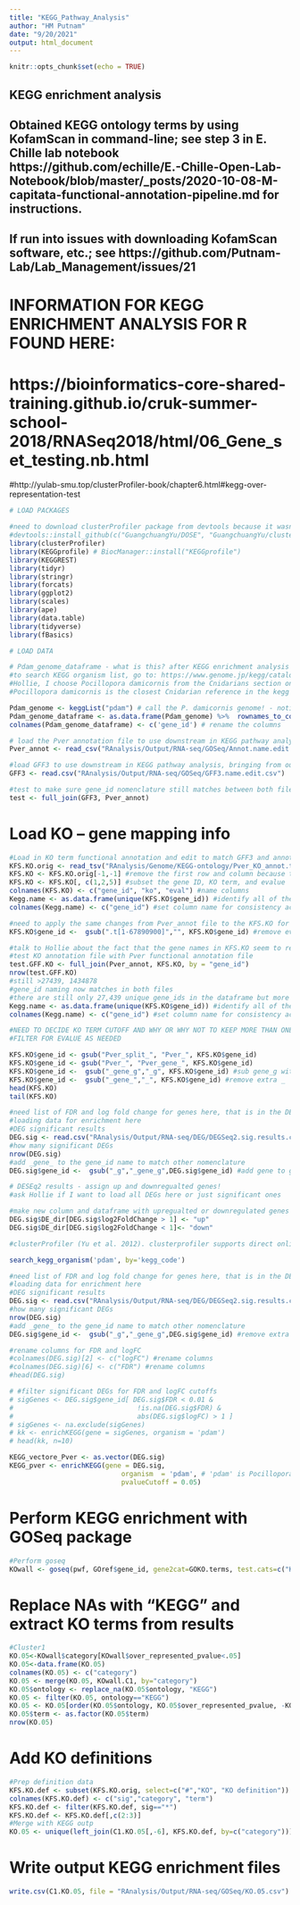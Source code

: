 ```yaml
---
title: "KEGG_Pathway_Analysis"
author: "HM Putnam"
date: "9/20/2021"
output: html_document
---
```


```r
knitr::opts_chunk$set(echo = TRUE)
```

## KEGG enrichment analysis
## Obtained KEGG ontology terms by using KofamScan in command-line; see step 3 in E. Chille lab notebook https://github.com/echille/E.-Chille-Open-Lab-Notebook/blob/master/_posts/2020-10-08-M-capitata-functional-annotation-pipeline.md for instructions. 
## If run into issues with downloading KofamScan software, etc.; see https://github.com/Putnam-Lab/Lab_Management/issues/21

# INFORMATION FOR KEGG ENRICHMENT ANALYSIS FOR R FOUND HERE:
# https://bioinformatics-core-shared-training.github.io/cruk-summer-school-2018/RNASeq2018/html/06_Gene_set_testing.nb.html 
#http://yulab-smu.top/clusterProfiler-book/chapter6.html#kegg-over-representation-test


```r
# LOAD PACKAGES

#need to download clusterProfiler package from devtools because it wasn't compatible with new rstudio version
#devtools::install_github(c("GuangchuangYu/DOSE", "GuangchuangYu/clusterProfiler"))
library(clusterProfiler)
library(KEGGprofile) # BiocManager::install("KEGGprofile")
library(KEGGREST)
library(tidyr)
library(stringr)
library(forcats)
library(ggplot2)
library(scales)
library(ape)
library(data.table)
library(tidyverse)
library(fBasics)
```

```r

# LOAD DATA

# Pdam_genome_dataframe - what is this? after KEGG enrichment analysis this script with unlist genes within enriched pathways and merge IDs to obtain the gene names 
#to search KEGG organism list, go to: https://www.genome.jp/kegg/catalog/org_list.html
#Hollie, I choose Pocillopora damicornis from the Cnidarians section on the genome list, think it is closest we will get
#Pocillopora damicornis is the closest Cnidarian reference in the kegg enrichment database

Pdam_genome <- keggList("pdam") # call the P. damicornis genome! - notice the pdam terms are rownames!
Pdam_genome_dataframe <- as.data.frame(Pdam_genome) %>%  rownames_to_column() # with will allow us to merge 
colnames(Pdam_genome_dataframe) <- c('gene_id') # rename the columns

# load the Pver annotation file to use downstream in KEGG pathway analysis, bringing from output folder because we had to edit all naming information for gene_ID in the GO enrichment script
Pver_annot <- read_csv("RAnalysis/Output/RNA-seq/GOSeq/Annot.name.edit.csv") 

#load GFF3 to use downstream in KEGG pathway analysis, bringing from output folder because we had to edit all naming information for gene_ID in the GO enrichment script
GFF3 <- read.csv("RAnalysis/Output/RNA-seq/GOSeq/GFF3.name.edit.csv")

#test to make sure gene_id nomenclature still matches between both files
test <- full_join(GFF3, Pver_annot)

```

# Load KO -- gene mapping info
```r

#Load in KO term functional annotation and edit to match GFF3 and annotation file
KFS.KO.orig <- read_tsv("RAnalysis/Genome/KEGG-ontology/Pver_KO_annot.tsv.gz", col_names = TRUE)
KFS.KO <- KFS.KO.orig[-1,-1] #remove the first row and column because they  contain no data
KFS.KO <- KFS.KO[, c(1,2,5)] #subset the gene ID, KO term, and evalue
colnames(KFS.KO) <- c("gene_id", "ko", "eval") #name columns
Kegg.name <- as.data.frame(unique(KFS.KO$gene_id)) #identify all of the unique gene names
colnames(Kegg.name) <- c("gene_id") #set column name for consistency across files

#need to apply the same changes from Pver_annot file to the KFS.KO for gene_id
KFS.KO$gene_id <-  gsub(".t[1-67890900]","", KFS.KO$gene_id) #remove everything after g#

#talk to Hollie about the fact that the gene names in KFS.KO seem to resemble to names for the query ids instead 
#test KO annotation file with Pver functional annotation file
test.GFF.KO <- full_join(Pver_annot, KFS.KO, by = "gene_id")
nrow(test.GFF.KO)
#still >27439, 1434878
#gene_id naming now matches in both files
#there are still only 27,439 unique gene_ids in the dataframe but more than one KEGG term is currently assigned to each gene_id and that is why they are not matching up
Kegg.name <- as.data.frame(unique(KFS.KO$gene_id)) #identify all of the unique gene names
colnames(Kegg.name) <- c("gene_id") #set column name for consistency across files

#NEED TO DECIDE KO TERM CUTOFF AND WHY OR WHY NOT TO KEEP MORE THAN ONE PER GENE
#FILTER FOR EVALUE AS NEEDED

KFS.KO$gene_id <- gsub("Pver_split_", "Pver_", KFS.KO$gene_id)
KFS.KO$gene_id <- gsub("Pver_", "Pver_gene_", KFS.KO$gene_id)
KFS.KO$gene_id <-  gsub("_gene_g","_g", KFS.KO$gene_id) #sub gene_g with _g
KFS.KO$gene_id <-  gsub("_gene_","_", KFS.KO$gene_id) #remove extra _
head(KFS.KO)
tail(KFS.KO)
```

```r
#need list of FDR and log fold change for genes here, that is in the DESeq2 DEG results list
#loading data for enrichment here
#DEG significant results
DEG.sig <- read.csv("RAnalysis/Output/RNA-seq/DEG/DEGSeq2.sig.results.csv")[,-1]
#how many significant DEGs
nrow(DEG.sig)
#add _gene_ to the gene_id name to match other nomenclature
DEG.sig$gene_id <-  gsub("_g","_gene_g",DEG.sig$gene_id) #add gene to gene_id to match nomenclature 
```

```r
# DESEq2 results - assign up and downregualted genes!
#ask Hollie if I want to load all DEGs here or just significant ones

#make new column and dataframe with upregualted or downregulated genes
DEG.sig$DE_dir[DEG.sig$log2FoldChange > 1] <- "up"
DEG.sig$DE_dir[DEG.sig$log2FoldChange < 1]<- "down"

```





```r

#clusterProfiler (Yu et al. 2012). clusterprofiler supports direct online access of the current KEGG database, rather than relying on R annotation packages, it also provides some nice visualisation options.

search_kegg_organism('pdam', by='kegg_code')

#need list of FDR and log fold change for genes here, that is in the DESeq2 DEG results list
#loading data for enrichment here
#DEG significant results
DEG.sig <- read.csv("RAnalysis/Output/RNA-seq/DEG/DEGSeq2.sig.results.csv")[,-1]
#how many significant DEGs
nrow(DEG.sig)
#add _gene_ to the gene_id name to match other nomenclature
DEG.sig$gene_id <-  gsub("_g","_gene_g",DEG.sig$gene_id) #remove extra characters

#rename columns for FDR and logFC
#colnames(DEG.sig)[2] <- c("logFC") #rename columns
#colnames(DEG.sig)[6] <- c("FDR") #rename columns
#head(DEG.sig)

# #filter significant DEGs for FDR and logFC cutoffs
# sigGenes <- DEG.sig$gene_id[ DEG.sig$FDR < 0.01 & 
#                               !is.na(DEG.sig$FDR) &
#                               abs(DEG.sig$logFC) > 1 ]
# sigGenes <- na.exclude(sigGenes)
# kk <- enrichKEGG(gene = sigGenes, organism = 'pdam')
# head(kk, n=10)

KEGG_vectore_Pver <- as.vector(DEG.sig)
KEGG_pver <- enrichKEGG(gene = DEG.sig, 
                            organism  = 'pdam', # 'pdam' is Pocillopora damicornis
                            pvalueCutoff = 0.05) 
```


# Perform KEGG enrichment with GOSeq package
```r
#Perform goseq
KOwall <- goseq(pwf, GOref$gene_id, gene2cat=GOKO.terms, test.cats=c("KEGG"), method="Wallenius", use_genes_without_cat=TRUE)

```

# Replace NAs with "KEGG" and extract KO terms from results
```r
#Cluster1
KO.05<-KOwall$category[KOwall$over_represented_pvalue<.05]
KO.05<-data.frame(KO.05)
colnames(KO.05) <- c("category")
KO.05 <- merge(KO.05, KOwall.C1, by="category")
KO.05$ontology <- replace_na(KO.05$ontology, "KEGG")
KO.05 <- filter(KO.05, ontology=="KEGG")
KO.05 <- KO.05[order(KO.05$ontology, KO.05$over_represented_pvalue, -KO.05$numDEInCat),]
KO.05$term <- as.factor(KO.05$term)
nrow(KO.05)

```

# Add KO definitions
```r
#Prep definition data
KFS.KO.def <- subset(KFS.KO.orig, select=c("#","KO", "KO definition"))
colnames(KFS.KO.def) <- c("sig","category", "term")
KFS.KO.def <- filter(KFS.KO.def, sig=="*")
KFS.KO.def <- KFS.KO.def[,c(2:3)]
#Merge with KEGG outp
KO.05 <- unique(left_join(C1.KO.05[,-6], KFS.KO.def, by=c("category")))

```

# Write output KEGG enrichment files
```r
write.csv(C1.KO.05, file = "RAnalysis/Output/RNA-seq/GOSeq/KO.05.csv")

```
